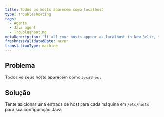 ```yaml
---
title: Todos os hosts aparecem como localhost
type: troubleshooting
tags:
  - Agents
  - Java agent
  - Troubleshooting
metaDescription: 'If all your hosts appear as localhost in New Relic, try adding a host entry for each machine in /etc/hosts for your Java configuration.'
freshnessValidatedDate: never
translationType: machine
---
```


## Problema

Todos os seus hosts aparecem como `localhost`.

## Solução

Tente adicionar uma entrada de host para cada máquina em `/etc/hosts` para sua configuração Java.
